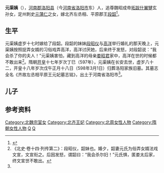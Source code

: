 '''元渠姨'''（{{bd| 516年|| 597年|  |}}），[[河南郡|河南郡]][[洛阳县|洛阳县]]（今[[河南省|河南省]][[洛阳市|洛阳市]]东）人，追尊魏昭成帝[[拓跋什翼犍|拓跋什翼犍]]玄孙女，定州刺史[[元蒲仁|元蒲仁]]之女，嫁北齐左丞相、平原郡王[[段韶|段韶]]<ref name=autogenerated1>{{Cite book | author = 王其祎，周晓薇编著；王庆卫，樊波助理；毛汉光，耿慧玲顾问 | title = 《隋代墓志铭汇考 2》 | location = 北京市 | publisher =  线装书局  | date =2007年10月 | pages =277-279 |ISBN =9787801065889| accessdate = 2014-07-26 | url = | language= zh-cn| quote = }}</ref>。

==生平==
元渠姨虚岁十七时嫁给了段韶。段韶的妹妹[[段昭仪_(北齐)|段昭仪]]与[[高洋|高洋]]举行婚礼的那天晚上，元渠姨按照捉弄女婿的习俗戏弄高洋，高洋讨厌她，后来终于发怒，对段韶说：“我会杀了你的夫人！”元渠姨害怕，藏到高洋的母亲[[娄昭君|娄昭君]]家中，高洋在世的时候都不敢出来<ref>《北史·卷十四·列传第二》：段昭仪，韶妹也。婚夕，韶妻元氏为俗弄女婿法戏文宣，文宣衔之。后因发怒，谓韶曰：“我会杀尔妇！”元氏惧，匿娄太后家，终文宣世不敢出。</ref>。隋朝[[开皇|开皇]]十七年岁次丁巳（597年），元渠姨在长安去世，虚岁八十二，开皇十八年岁次戊午正月十八日（598年3月1日）归葬洛阳家族旧墓。其墓志全名《齐故左丞相平原王元妃墓志铭》，出土于河南省洛阳市<ref name=autogenerated1 />。

==儿子==


==参考资料==
{{reflist}}

[[Category:北魏宗室女|Category:北魏宗室女]]
[[Category:北齐王妃|Category:北齐王妃]]
[[Category:北周女性人物|Category:北周女性人物]]
[[Category:隋朝女性人物|Category:隋朝女性人物]]
[[Category:河南元氏|Q]]
[[Category:元姓|Q]]